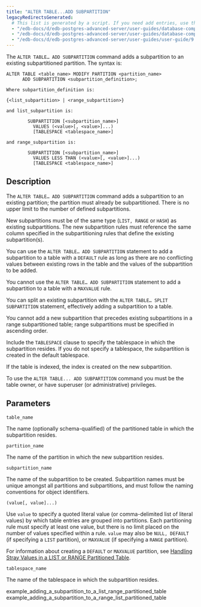 ```yaml
---
title: "ALTER TABLE...ADD SUBPARTITION"
legacyRedirectsGenerated:
  # This list is generated by a script. If you need add entries, use the `legacyRedirects` key.
  - "/edb-docs/d/edb-postgres-advanced-server/user-guides/database-compatibility-for-oracle-developers-guide/9.6/Database_Compatibility_for_Oracle_Developers_Guide_v9.6.1.106.html"
  - "/edb-docs/d/edb-postgres-advanced-server/user-guides/database-compatibility-for-oracle-developers-guide/9.5/Database_Compatibility_for_Oracle_Developers_Guide.1.331.html"
  - "/edb-docs/d/edb-postgres-advanced-server/user-guides/user-guide/9.5/EDB_Postgres_Enterprise_Guide.1.055.html"
---
```


<div id="alter_table_add_subpartition" class="registered_link"></div>

The `ALTER TABLE… ADD SUBPARTITION` command adds a subpartition to an existing subpartitioned partition. The syntax is:

```text
ALTER TABLE <table_name> MODIFY PARTITION <partition_name>
      ADD SUBPARTITION <subpartition_definition>;

Where subpartition_definition is:

{<list_subpartition> | <range_subpartition>}

and list_subpartition is:

        SUBPARTITION [<subpartition_name>]
          VALUES (<value>[, <value>]...)
          [TABLESPACE <tablespace_name>]

and range_subpartition is:

        SUBPARTITION [<subpartition_name>]
          VALUES LESS THAN (<value>[, <value>]...)
          [TABLESPACE <tablespace_name>]
```

## Description

The `ALTER TABLE… ADD SUBPARTITION` command adds a subpartition to an existing partition; the partition must already be subpartitioned. There is no upper limit to the number of defined subpartitions.

New subpartitions must be of the same type (`LIST, RANGE` or `HASH`) as existing subpartitions. The new subpartition rules must reference the same column specified in the subpartitioning rules that define the existing subpartition(s).

You can use the `ALTER TABLE… ADD SUBPARTITION` statement to add a subpartition to a table with a `DEFAULT` rule as long as there are no conflicting values between existing rows in the table and the values of the subpartition to be added.

You cannot use the `ALTER TABLE… ADD SUBPARTITION` statement to add a subpartition to a table with a `MAXVALUE` rule.

You can split an existing subpartition with the `ALTER TABLE… SPLIT SUBPARTITION` statement, effectively adding a subpartition to a table.

You cannot add a new subpartition that precedes existing subpartitions in a range subpartitioned table; range subpartitions must be specified in ascending order.

Include the `TABLESPACE` clause to specify the tablespace in which the subpartition resides. If you do not specify a tablespace, the subpartition is created in the default tablespace.

If the table is indexed, the index is created on the new subpartition.

To use the `ALTER TABLE... ADD SUBPARTITION` command you must be the table owner, or have superuser (or administrative) privileges.

## Parameters

`table_name`

 The name (optionally schema-qualified) of the partitioned table in which the subpartition resides.

`partition_name`

 The name of the partition in which the new subpartition resides.

`subpartition_name`

 The name of the subpartition to be created. Subpartition names must be unique amongst all partitions and subpartitions, and must follow the naming conventions for object identifiers.

`(value[, value]...)`

 Use `value` to specify a quoted literal value (or comma-delimited list of literal values) by which table entries are grouped into partitions. Each partitioning rule must specify at least one value, but there is no limit placed on the number of values specified within a rule. `value` may also be `NULL, DEFAULT` (if specifying a `LIST` partition), or `MAXVALUE` (if specifying a `RANGE` partition).

 For information about creating a `DEFAULT` or `MAXVALUE` partition, see [Handling Stray Values in a LIST or RANGE Partitioned Table](../../05_handling_stray_values_in_a_list_or_range_partitioned_table/#handling_stray_values_in_a_list_or_range_partitioned_table).

`tablespace_name`

 The name of the tablespace in which the subpartition resides.

<div class="toctree" maxdepth="3">

example_adding_a_subpartition_to_a_list_range_partitioned_table example_adding_a_subpartition_to_a_range_list_partitioned_table

</div>
